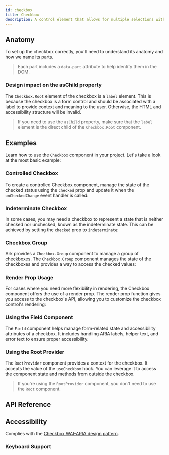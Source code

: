 ```yaml
---
id: checkbox
title: Checkbox
description: A control element that allows for multiple selections within a set.
---
```


<ComponentPreview id="Checkbox" />

## Anatomy

To set up the checkbox correctly, you'll need to understand its anatomy and how we name its parts.

> Each part includes a `data-part` attribute to help identify them in the DOM.

<Anatomy id="checkbox" />

### Design impact on the asChild property

The `Checkbox.Root` element of the checkbox is a `label` element. This is because the checkbox is a
form control and should be associated with a label to provide context and meaning to the user.
Otherwise, the HTML and accessibility structure will be invalid.

> If you need to use the `asChild` property, make sure that the `label` element is the direct child
> of the `Checkbox.Root` component.

## Examples

Learn how to use the `Checkbox` component in your project. Let's take a look at the most basic
example:

<Example id="basic" />

### Controlled Checkbox

To create a controlled Checkbox component, manage the state of the checked status using the
`checked` prop and update it when the `onCheckedChange` event handler is called:

<Example id="controlled" />

### Indeterminate Checkbox

In some cases, you may need a checkbox to represent a state that is neither checked nor unchecked,
known as the indeterminate state. This can be achieved by setting the `checked` prop to
`indeterminate`:

<Example id="indeterminate" />

### Checkbox Group

Ark provides a `Checkbox.Group` component to manage a group of checkboxes. The `Checkbox.Group`
component manages the state of the checkboxes and provides a way to access the checked values:

<Example id="group" />

### Render Prop Usage

For cases where you need more flexibility in rendering, the Checkbox component offers the use of a
render prop. The render prop function gives you access to the checkbox's API, allowing you to
customize the checkbox control's rendering:

<Example id="render-prop" />

### Using the Field Component

The `Field` component helps manage form-related state and accessibility attributes of a checkbox.
It includes handling ARIA labels, helper text, and error text to ensure proper accessibility.

<Example id="with-field" />

### Using the Root Provider

The `RootProvider` component provides a context for the checkbox. It accepts the value of the `useCheckbox` hook.
You can leverage it to access the component state and methods from outside the checkbox.

<Example id="root-provider" />

> If you're using the `RootProvider` component, you don't need to use the `Root` component.

## API Reference

<ComponentTypes id="checkbox" />

## Accessibility

Complies with the
[Checkbox WAI-ARIA design pattern](https://www.w3.org/WAI/ARIA/apg/patterns/checkbox/).

### Keyboard Support

<KeyBindingsTable id="checkbox" />
